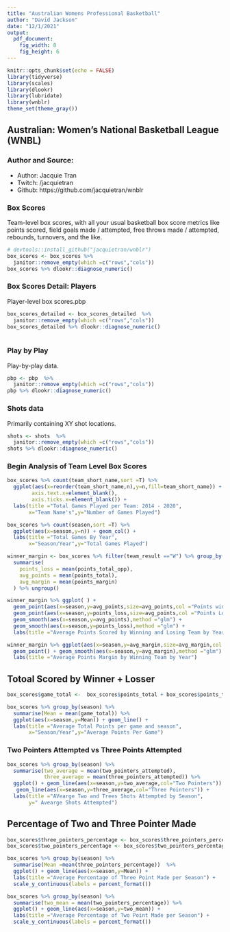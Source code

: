 ```yaml
---
title: "Australian Womens Professional Basketball"
author: "David Jackson"
date: "12/1/2021"
output: 
  pdf_document: 
    fig_width: 8
    fig_height: 6
---
```


```r
knitr::opts_chunk$set(echo = FALSE)
library(tidyverse)
library(scales)
library(dlookr)
library(lubridate)
library(wnblr)
theme_set(theme_gray())
```

##  Australian: Women’s National Basketball League (WNBL)
### Author and Source:
* Author: Jacquie Tran
 * Twitch: /jacquietran
 * Github: https://github.com/jacquietran/wnblr

### Box Scores
 
 Team-level box scores, with all your usual basketball box score metrics like points scored, field goals made / attempted, free throws made / attempted, rebounds, turnovers, and the like.
 
```r
# devtools::install_github("jacquietran/wnblr")
box_scores <- box_scores %>% 
  janitor::remove_empty(which =c("rows","cols"))
box_scores %>% dlookr::diagnose_numeric()

```

### Box Scores Detail: Players

Player-level box scores.pbp

```r
box_scores_detailed <- box_scores_detailed  %>% 
  janitor::remove_empty(which =c("rows","cols"))
box_scores_detailed %>% dlookr::diagnose_numeric()
  
```

### Play by Play

Play-by-play data.

```r
pbp <- pbp  %>% 
  janitor::remove_empty(which =c("rows","cols"))
pbp %>% dlookr::diagnose_numeric()
```

### Shots data

Primarily containing XY shot locations.

```r
shots <- shots  %>% 
  janitor::remove_empty(which =c("rows","cols"))
shots %>% dlookr::diagnose_numeric()
```

### Begin Analysis of  Team Level Box Scores

```r
box_scores %>% count(team_short_name,sort =T) %>%
  ggplot(aes(x=reorder(team_short_name,n),y=n,fill=team_short_name)) + geom_col() + theme(axis.title.x=element_blank(),
        axis.text.x=element_blank(),
        axis.ticks.x=element_blank()) +
  labs(title ="Total Games Played per Team: 2014 - 2020",
       x="Team Name's",y="Number of Games Played")
```

```r
box_scores %>% count(season,sort =T) %>%
  ggplot(aes(x=season,y=n)) + geom_col() + 
  labs(title ="Total Games By Year",
       x="Season/Year",y="Total Games Played")
```

```r
winner_margin <- box_scores %>% filter(team_result =="W") %>% group_by(season) %>%
  summarise(
    points_loss = mean(points_total_opp),
    avg_points = mean(points_total),
    avg_margin = mean(points_margin)
  ) %>% ungroup()
```
```r
winner_margin %>% ggplot( ) +
  geom_point(aes(x=season,y=avg_points,size=avg_points,col ="Points winner")) + 
  geom_point(aes(x=season,y=points_loss,size=avg_points,col ="Points Loss")) +
  geom_smooth(aes(x=season,y=avg_points),method ="glm") +
  geom_smooth(aes(x=season,y=points_loss),method ="glm") +
  labs(title ="Average Points Scored by Winning and Losing Team by Year")
```

```r
winner_margin %>% ggplot(aes(x=season,y=avg_margin,size=avg_margin,col =avg_margin )) +
  geom_point() + geom_smooth(aes(x=season,y=avg_margin),method ="glm") +
  labs(title ="Average Points Margin by Winning Team by Year")
```

## Totoal Scored by Winner + Losser


```r
box_scores$game_total <-  box_scores$points_total + box_scores$points_total_opp

box_scores %>% group_by(season) %>%
  summarise(Mean = mean(game_total)) %>%
  ggplot(aes(x=season,y=Mean)) + geom_line() +
  labs(title ="Average Total Points per game and season",
       x="Season/Year",y="Average Points Per Game")
```

### Two Pointers Attempted vs Three Points Attempted

```r
box_scores %>% group_by(season) %>%
  summarise(two_average = mean(two_pointers_attempted),
            three_average = mean(three_pointers_attempted)) %>%
  ggplot() + geom_line(aes(x=season,y=two_average,col="Two Pointers")) +
   geom_line(aes(x=season,y=three_average,col="Three Pointers")) +
  labs(title ="AVearge Two and Trees Shots Attempted by Season",
       y=" Avearge Shots Attempted")
```

## Percentage of Two and Three Pointer Made

```r
box_scores$three_pointers_percentage <- box_scores$three_pointers_percentage/100
box_scores$two_pointers_percentage <- box_scores$two_pointers_percentage/100
```
```r
box_scores %>% group_by(season) %>%
  summarise(Mean =mean(three_pointers_percentage))  %>%
  ggplot() + geom_line(aes(x=season,y=Mean)) +
  labs(title ="Average Percentage of Three Point Made per Season") +
  scale_y_continuous(labels = percent_format())
```

```r
box_scores %>% group_by(season) %>%
  summarise(two_mean = mean(two_pointers_percentage)) %>%
  ggplot() + geom_line(aes(x=season,y=two_mean)) +
  labs(title ="Average Percentage of Two Point Made per Season") +
  scale_y_continuous(labels = percent_format())
```
